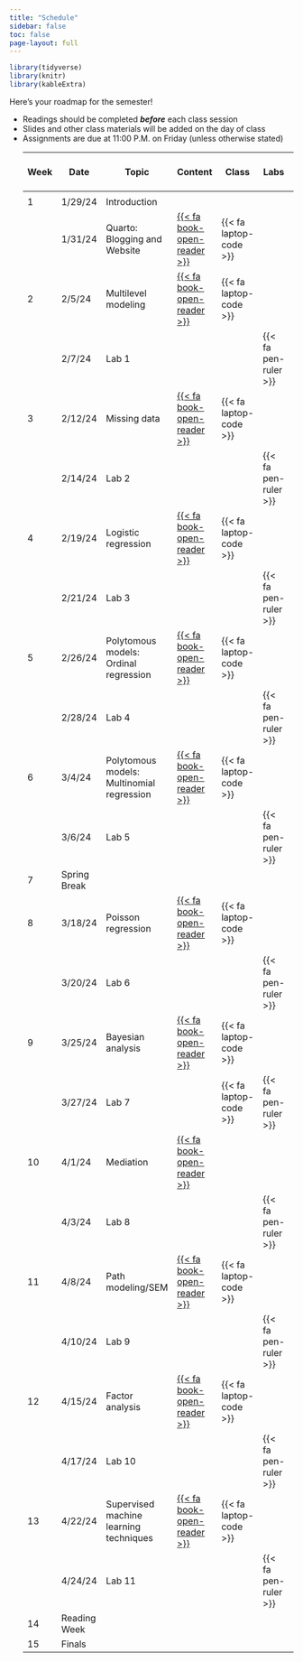 ```yaml
---
title: "Schedule"
sidebar: false
toc: false
page-layout: full
---
```


```r
library(tidyverse)
library(knitr)
library(kableExtra)
```

Here's your roadmap for the semester!

<ul class="icon-list">

<li><i class="fas fa-book-reader"></i> Readings should be completed ***before*** each class session</li>

<li><i class="fas fa-tv"></i> Slides and other class materials will be added on the day of class</li>

<li><i class="fas fa pen-ruler"></i> Assignments are due at 11:00 P.M. on Friday (unless otherwise stated)</li>

| Week  | Date | Topic | Content | Class | Labs | [{{<    fa   person >}}] |
|---|---|---|---|---|---|---|
|  |   |   |  |  |  |  |
| 1 | 1/29/24 | Introduction |  |  |  |  |
|  | 1/31/24 | Quarto:   Blogging and Website | [{{<    fa   book-open-reader >}}](/schedule/01-week.qmd) | {{< fa laptop-code   >}} |  | Jason |
| 2 | 2/5/24 | Multilevel   modeling | [{{<    fa   book-open-reader >}}](/schedule/02-week-MLM.qmd) | {{< fa laptop-code   >}} |  |  |
|  | 2/7/24 | Lab 1 |  |  | {{< fa pen-ruler >}} |  |
| 3 | 2/12/24 | Missing data | [{{<    fa   book-open-reader >}}](/schedule/03-week.qmd) | {{< fa laptop-code   >}} |  |  |
|  | 2/14/24 | Lab 2 |  |  | {{< fa pen-ruler >}} |  |
| 4 | 2/19/24 | Logistic regression | [{{<    fa   book-open-reader >}}](/schedule/04-week-logistic.qmd) | {{< fa laptop-code   >}} |  |  |
|  | 2/21/24 | Lab 3 |  |  | {{< fa pen-ruler >}} |  |
| 5 | 2/26/24 | Polytomous models: Ordinal regression | [{{<    fa   book-open-reader >}}](/schedule/05-week-ord.qmd) | {{< fa laptop-code   >}} |  |  |
|  | 2/28/24 | Lab 4 |  |  | {{< fa pen-ruler >}} |  |
| 6 | 3/4/24 | Polytomous models:  Multinomial regression | [{{<    fa   book-open-reader >}}](/schedule/06-week-mult.qmd) | {{< fa laptop-code   >}} |  |  |
|  | 3/6/24 | Lab 5 |  |  | {{< fa pen-ruler >}} |  |
| 7 | Spring Break |   |  |  |  |  |
| 8 | 3/18/24 | Poisson regression | [{{<    fa   book-open-reader >}}](/schedule/08-week-pos.qmd) | {{< fa laptop-code   >}} |  |  |
|  | 3/20/24 | Lab 6  |  |  | {{< fa pen-ruler >}} |  |
| 9 | 3/25/24 | Bayesian analysis | [{{<    fa   book-open-reader >}}](/schedule/08-week-bayes.qmd) | {{< fa laptop-code   >}} |  |  |
|  | 3/27/24 | Lab 7 |  | {{< fa laptop-code >}} | {{< fa pen-ruler >}} |  |
| 10 | 4/1/24 | Mediation | [{{<    fa   book-open-reader >}}](/schedule/10-week-med.qmd) |  |  |  |
|  | 4/3/24 | Lab 8  |  |  | {{< fa pen-ruler >}} |  |
| 11 | 4/8/24 | Path modeling/SEM | [{{<    fa   book-open-reader >}}](/schedule/11-week-sem.qmd) | {{< fa laptop-code   >}} |  |  |
|  | 4/10/24 | Lab 9  |  |  | {{< fa pen-ruler >}} |  |
| 12 | 4/15/24 | Factor analysis | [{{<    fa   book-open-reader >}}](/schedule/12-week-fa.qmd) | {{< fa laptop-code   >}} |  |  |
|  | 4/17/24 | Lab 10 |  |  | {{< fa pen-ruler >}} |  |
| 13 | 4/22/24 | Supervised machine learning techniques | [{{<    fa   book-open-reader >}}](/schedule/13-week-ML.qmd) | {{< fa laptop-code   >}} |  |  |
|  | 4/24/24 | Lab 11 |  |  | {{< fa pen-ruler >}} |  |
| 14 | Reading Week |   |  |  |  |  |
| 15 | Finals |   |  |  |  |  |
